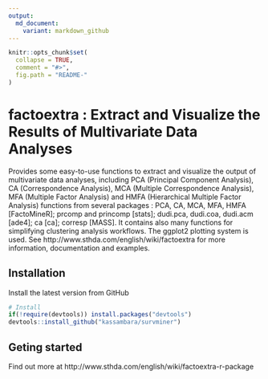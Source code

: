 ```yaml
---
output:
  md_document:
    variant: markdown_github
---
```



```r
knitr::opts_chunk$set(
  collapse = TRUE,
  comment = "#>",
  fig.path = "README-"
)
```
   
   
   
# factoextra : Extract and Visualize the Results of Multivariate Data Analyses
       
     
Provides some easy-to-use functions to extract and visualize the output of multivariate data analyses, including PCA (Principal Component Analysis), CA (Correspondence Analysis), MCA (Multiple Correspondence Analysis), MFA (Multiple Factor Analysis) and HMFA (Hierarchical Multiple Factor Analysis) functions from several packages : PCA, CA, MCA, MFA, HMFA [FactoMineR]; prcomp and princomp [stats]; dudi.pca, dudi.coa, dudi.acm [ade4]; ca [ca]; corresp [MASS]. It contains also many functions for simplifying clustering analysis workflows. The ggplot2 plotting system is used. See http://www.sthda.com/english/wiki/factoextra for more information, documentation and examples.
     
     
## Installation
    
    
Install the latest version from GitHub

```r
# Install
if(!require(devtools)) install.packages("devtools")
devtools::install_github("kassambara/survminer")
```

   
   
## Geting started

Find out more at http://www.sthda.com/english/wiki/factoextra-r-package
